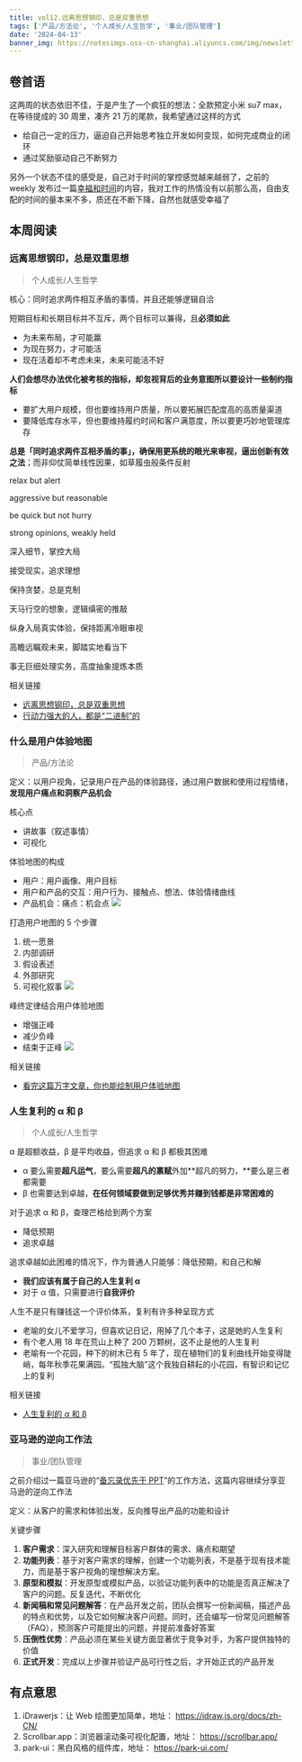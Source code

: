 ```yaml
---
title: vol12.远离思想钢印，总是双重思想
tags: ['产品/方法论', '个人成长/人生哲学', '事业/团队管理']
date: '2024-04-13'
banner_img: https://notesimgs.oss-cn-shanghai.aliyuncs.com/img/newsletter-vol12.jpg
---
```


## 卷首语

这两周的状态依旧不佳，于是产生了一个疯狂的想法：全款预定小米 su7 max，在等待提成的 30 周里，凑齐 21 万的尾款，我希望通过这样的方式

- 给自己一定的压力，逼迫自己开始思考独立开发如何变现，如何完成商业的闭环
- 通过奖励驱动自己不断努力

另外一个状态不佳的感受是，自己对于时间的掌控感觉越来越弱了，之前的 weekly 发布过一篇[幸福和时间](https://weekly.wujieli.top/2023/12/24/vol8.%E6%95%91%E8%B5%8E%E4%B9%8B%E9%81%93%EF%BC%8C%E5%B0%B1%E5%9C%A8%E5%85%B6%E4%B8%AD/#%E5%B9%B8%E7%A6%8F%E5%92%8C%E6%97%B6%E9%97%B4)的内容，我对工作的热情没有以前那么高，自由支配的时间的量本来不多，质还在不断下降，自然也就感受幸福了

## 本周阅读

### 远离思想钢印，总是双重思想

> 个人成长/人生哲学

核心：同时追求两件相互矛盾的事情，并且还能够逻辑自洽

短期目标和长期目标并不互斥，两个目标可以兼得，且**必须如此**

- 为未来布局，才可能赢
- 为现在努力，才可能活
- 现在活着却不考虑未来，未来可能活不好

**人们会想尽办法优化被考核的指标，却忽视背后的业务意图所以要设计一些制约指标**

- 要扩大用户规模，但也要维持用户质量，所以要拓展匹配度高的高质量渠道
- 要降低库存水平，但也要维持履约时间和客户满意度，所以要更巧妙地管理库存

**总是「同时追求两件互相矛盾的事」，确保用更系统的眼光来审视，逼出创新有效之法**；而非仰仗简单线性因果，如草履虫般条件反射

relax but alert

aggressive but reasonable

be quick but not hurry

strong opinions, weakly held

深入细节，掌控大局

接受现实，追求理想

保持贪婪，总是克制

天马行空的想象，逻辑缜密的推敲

纵身入局真实体验，保持距离冷眼审视

高瞻远瞩观未来，脚踏实地看当下

事无巨细处理实务，高度抽象提炼本质

相关链接

- [远离思想钢印，总是双重思想](https://mp.weixin.qq.com/s?__biz=MzAxNDE0MjA2OQ==&mid=2650422877&idx=1&sn=69a0e1097859d8f2e37d848fb1a51ba9&scene=21#wechat_redirect)
- [行动力强大的人，都是“二进制”的](https://mp.weixin.qq.com/s?__biz=MjM5ODAyMjg3Ng==&mid=2650755861&idx=1&sn=f110fc57142ba055aa7dcac34f06cc1f&scene=21#wechat_redirect)

### 什么是用户体验地图

> 产品/方法论

定义：以用户视角，记录用户在产品的体验路径，通过用户数据和使用过程情绪，**发现用户痛点和洞察产品机会**

核心点

- 讲故事（叙述事情）
- 可视化

体验地图的构成

- 用户：用户画像、用户目标
- 用户和产品的交互：用户行为、接触点、想法、体验情绪曲线
- 产品机会：痛点：机会点
  ![](https://notesimgs.oss-cn-shanghai.aliyuncs.com/img/image.png)

打造用户地图的 5 个步骤

1.  统一愿景
2.  内部调研
3.  假设表述
4.  外部研究
5.  可视化叙事
    ![](https://notesimgs.oss-cn-shanghai.aliyuncs.com/img/image%201.png)

峰终定律结合用户体验地图

- 增强正峰
- 减少负峰
- 结束于正峰
  ![](https://notesimgs.oss-cn-shanghai.aliyuncs.com/img/202404130744974.png)

相关链接

- [看完这篇万字文章，你也能绘制用户体验地图](https://www.uisdc.com/user-experience-map-6)

### 人生复利的 α 和 β

> 个人成长/人生哲学

α 是超额收益，β 是平均收益，但追求 α 和 β 都极其困难

- α 要么需要**超凡运气**，要么需要**超凡的禀赋**外加**超凡的努力，**要么是三者都需要
- β 也需要达到卓越，**在任何领域要做到足够优秀并赚到钱都是非常困难的**

对于追求 α 和 β，查理芒格给到两个方案

- 降低预期
- 追求卓越

追求卓越如此困难的情况下，作为普通人只能够：降低预期，和自己和解

- **我们应该有属于自己的人生复利 α**
- 对于 α 值，只需要进行**自我评价**

人生不是只有赚钱这一个评价体系，复利有许多种呈现方式

- 老喻的女儿不爱学习，但喜欢记日记，用掉了几个本子，这是她的人生复利
- 有个老人用 18 年在荒山上种了 200 万颗树，这不止是他的人生复利
- 老喻有一个花园，种下的树木已有 5 年了，现在植物们的复利曲线开始变得陡峭，每年秋季花果满园。“孤独大脑”这个我独自耕耘的小花园，有智识和记忆上的复利

相关链接

- [人生复利的 α 和 β](https://mp.weixin.qq.com/s/V5WRhH1c8icuIYzen1BrXw)

### 亚马逊的逆向工作法

> 事业/团队管理

之前介绍过一篇亚马逊的“[备忘录优先于 PPT](https://weekly.wujieli.top/2024/01/07/vol9.%E8%87%AA%E7%94%B1%20=%20%E8%83%BD%E5%8A%9B%20-%20%E6%AC%B2%E6%9C%9B/)”的工作方法，这篇内容继续分享亚马逊的逆向工作法

定义：从客户的需求和体验出发，反向推导出产品的功能和设计

关键步骤

1. **客户需求**：深入研究和理解目标客户群体的需求、痛点和期望
2. **功能列表**：基于对客户需求的理解，创建一个功能列表，不是基于现有技术能力，而是基于客户视角的理想解决方案。
3. **原型和模拟**：开发原型或模拟产品，以验证功能列表中的功能是否真正解决了客户的问题。反复迭代，不断优化
4. **新闻稿和常见问题解答**：在产品开发之前，团队会撰写一份新闻稿，描述产品的特点和优势，以及它如何解决客户问题。同时，还会编写一份常见问题解答（FAQ），预测客户可能提出的问题，并提前准备好答案
5. **压倒性优势**：产品必须在某些关键方面显著优于竞争对手，为客户提供独特的价值
6. **正式开发**：完成以上步骤并验证产品可行性之后，才开始正式的产品开发

## 有点意思

1. iDrawerjs：让 Web 绘图更加简单，地址： https://idraw.js.org/docs/zh-CN/
2. Scrollbar.app：浏览器滚动条可视化配置，地址： https://scrollbar.app/
3. park-ui：黑白风格的组件库，地址： https://park-ui.com/
